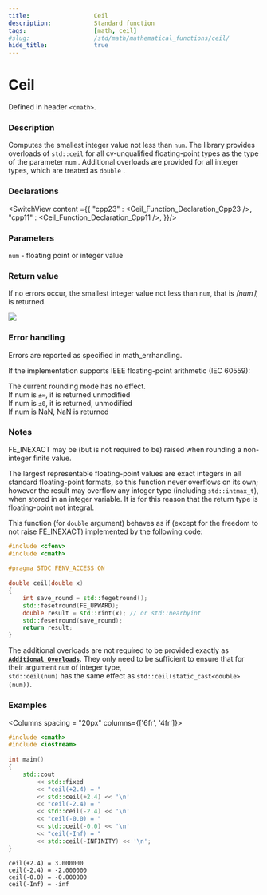 ```yaml
---
title:                  Ceil
description:            Standard function
tags:                   [math, ceil]
#slug:                  /std/math/mathematical_functions/ceil/
hide_title:             true
---
```




# Ceil

Defined in header `<cmath>`.

### Description

Computes the smallest integer value not less than `num`. 
The library provides overloads of `std::ceil` for all cv-unqualified floating-point types as the type of the parameter `num` <Since v='cpp23'></Since>.
Additional overloads are provided for all integer types, which are treated as `double`
<Since v='cpp11'></Since>.



### Declarations

<SwitchView content ={{
    "cpp23" : <Ceil_Function_Declaration_Cpp23 />,
    "cpp11" : <Ceil_Function_Declaration_Cpp11 />,
}}/>


### Parameters
 
`num` - floating point or integer value

### Return value

If no errors occur, the smallest integer value not less than `num`, that is *⌈num⌉*, is returned.

<Image maxheight={300}
        src="/img/doc/math/ciel/math-ceil.svg"
    />

### Error handling

Errors are reported as specified in math_errhandling.

If the implementation supports IEEE floating-point arithmetic (IEC 60559):

The current rounding mode has no effect.<br/>
If num is `±∞`, it is returned unmodified<br/>
If num is `±0`, it is returned, unmodified<br/>
If num is NaN, NaN is returned<br/>

### Notes
FE_INEXACT may be (but is not required to be) raised when rounding a non-integer finite value.

The largest representable floating-point values are exact integers in all standard floating-point formats, 
so this function never overflows on its own; however the result may overflow any integer type (including `std::intmax_t`), 
when stored in an integer variable. It is for this reason that the return type is floating-point not integral.

This function (for `double` argument) behaves as if (except for the freedom to not raise FE_INEXACT) implemented by the following code:
```cpp
#include <cfenv>
#include <cmath>
 
#pragma STDC FENV_ACCESS ON
 
double ceil(double x)
{
    int save_round = std::fegetround();
    std::fesetround(FE_UPWARD);
    double result = std::rint(x); // or std::nearbyint
    std::fesetround(save_round);
    return result;
}
```
The additional overloads are not required to be provided exactly as <a href='#declarations'><code><b>Additional Overloads</b></code></a>. 
They only need to be sufficient to ensure that for their argument `num` of integer type, <br/>
`std::ceil(num)` has the same effect as `std::ceil(static_cast<double>(num))`.

### Examples



<Columns spacing = "20px" columns={['6fr', '4fr']}>
<div>

```cpp
#include <cmath>
#include <iostream>
 
int main()
{
    std::cout 
        << std::fixed
        << "ceil(+2.4) = " 
        << std::ceil(+2.4) << '\n'
        << "ceil(-2.4) = " 
        << std::ceil(-2.4) << '\n'
        << "ceil(-0.0) = " 
        << std::ceil(-0.0) << '\n'
        << "ceil(-Inf) = " 
        << std::ceil(-INFINITY) << '\n';
}

```

</div>

<div>

```plaintext title="Result"
ceil(+2.4) = 3.000000
ceil(-2.4) = -2.000000
ceil(-0.0) = -0.000000
ceil(-Inf) = -inf
```

</div>
</Columns>
